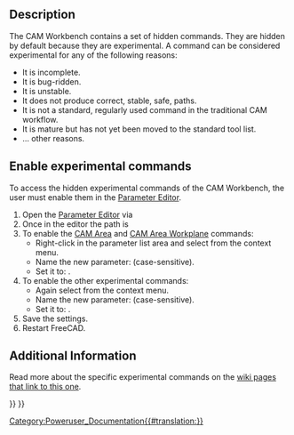 <languages/>

{{TOCright}}

<div lang="en" dir="ltr" class="mw-content-ltr">
==Description==
</div>

<div lang="en" dir="ltr" class="mw-content-ltr">
The CAM Workbench contains a set of hidden commands. They are hidden by default because they are experimental. A command can be considered experimental for any of the following reasons:
* It is incomplete.
* It is bug-ridden.
* It is unstable.
* It does not produce correct, stable, safe, paths.
* It is not a standard, regularly used command in the traditional CAM workflow.
* It is mature but has not yet been moved to the standard tool list.
* ... other reasons.
</div>

<div lang="en" dir="ltr" class="mw-content-ltr">
==Enable experimental commands==
</div>

<div lang="en" dir="ltr" class="mw-content-ltr">
To access the hidden experimental commands of the CAM Workbench, the user must enable them in the [[Std_DlgParameter|Parameter Editor]].
</div>

<div lang="en" dir="ltr" class="mw-content-ltr">
# Open the [[Std_DlgParameter|Parameter Editor]] via {{MenuCommand|Tools → Edit Parameters...}} 
# Once in the editor the path is {{MenuCommand|BaseApp → Preferences → Mod → CAM}}
# To enable the [[CAM_Area|CAM Area]] and [[CAM_Area_Workplane|CAM Area Workplane]] commands:
#* Right-click in the parameter list area and select {{MenuCommand|New → New Boolean item}} from the context menu.
#* Name the new parameter: {{incode|EnableAdvancedOCLFeatures}} (case-sensitive).
#* Set it to: {{incode|True}}.
# To enable the other experimental commands:
#* Again select {{MenuCommand|New → New Boolean item}} from the context menu.
#* Name the new parameter: {{incode|EnableExperimentalFeatures}} (case-sensitive).
#* Set it to: {{incode|True}}.
# Save the settings.
# Restart FreeCAD.
</div>

<div lang="en" dir="ltr" class="mw-content-ltr">
==Additional Information==
</div>

<div lang="en" dir="ltr" class="mw-content-ltr">
Read more about the specific experimental commands on the [https://wiki.freecad.org/Special:WhatLinksHere/CAM_experimental wiki pages that link to this one].
</div>


{{Userdocnavi{{#translation:}}}}
{{CAM_Tools_navi{{#translation:}}}}
[[Category:Poweruser_Documentation{{#translation:}}]]